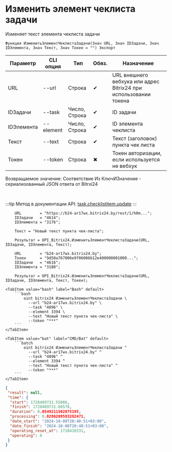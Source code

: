 ﻿---
sidebar_position: 2
---


# Изменить элемент чеклиста задачи
 Изменяет текст элемента чеклиста задачи



`Функция ИзменитьЭлементЧеклистаЗадачи(Знач URL, Знач IDЗадачи, Знач IDЭлемента, Знач Текст, Знач Токен = "") Экспорт`

  | Параметр | CLI опция | Тип | Обяз. | Назначение |
  |-|-|-|-|-|
  | URL | --url | Строка | &#x2714; | URL внешнего вебхука или адрес Bitrix24 при использовании токена |
  | IDЗадачи | --task | Число, Строка | &#x2714; | ID задачи |
  | IDЭлемента | --element | Число, Строка | &#x2714; | ID элемента чеклиста |
  | Текст | --text | Строка | &#x2714; | Текст (заголовок) пункта чек листа |
  | Токен | --token | Строка | &#x2716; | Токен авторизации, если используется не вебхук |

  
  Возвращаемое значение:   Соответствие Из КлючИЗначение - сериализованный JSON ответа от Bitrxi24

<br/>

:::tip
Метод в документации API: [task.checklistitem.update](https://dev.1c-bitrix.ru/rest_help/tasks/task/checklistitem/update.php)
:::
<br/>



```bsl title="Пример использования для 1С:Предприятие/OneScript"
    URL        = "https://b24-ar17wx.bitrix24.by/rest/1/h0m...";
    IDЗадачи   = "4614";
    IDЭлемента = "3176";

    Текст = "Новый текст пункта чек-листа";

    Результат = OPI_Bitrix24.ИзменитьЭлементЧеклистаЗадачи(URL, IDЗадачи, IDЭлемента, Текст);

    URL        = "b24-ar17wx.bitrix24.by";
    Токен      = "9d50a767006e9f06006b12e400000001000...";
    IDЗадачи   = "4616";
    IDЭлемента = "3180";

    Результат = OPI_Bitrix24.ИзменитьЭлементЧеклистаЗадачи(URL, IDЗадачи, IDЭлемента, Текст, Токен);
```
    

 <Tabs>
  
    <TabItem value="bash" label="Bash" default>
        ```bash
            oint bitrix24 ИзменитьЭлементЧеклистаЗадачи \
              --url "b24-ar17wx.bitrix24.by" \
              --task "4896" \
              --element 3394 \
              --text "Новый текст пункта чек-листа" \
              --token "***"
        ```
    </TabItem>
  
    <TabItem value="bat" label="CMD/Bat" default>
        ```batch
            oint bitrix24 ИзменитьЭлементЧеклистаЗадачи ^
              --url "b24-ar17wx.bitrix24.by" ^
              --task "4896" ^
              --element 3394 ^
              --text "Новый текст пункта чек-листа" ^
              --token "***"
        ```
    </TabItem>
</Tabs>


```json title="Результат"
{
 "result": null,
 "time": {
  "start": 1728409731.55086,
  "finish": 1728409731.60578,
  "duration": 0.0549211502075195,
  "processing": 0.0286209583282471,
  "date_start": "2024-10-08T20:48:51+03:00",
  "date_finish": "2024-10-08T20:48:51+03:00",
  "operating_reset_at": 1728410331,
  "operating": 0
 }
}
```
